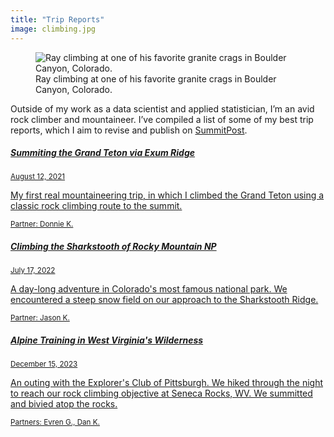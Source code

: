 ```yaml
---
title: "Trip Reports"
image: climbing.jpg
---
```


![Ray climbing at one of his favorite granite crags in Boulder Canyon, Colorado.](climbing.jpg)

Outside of my work as a data scientist and applied statistician, I'm an avid rock climber and mountaineer. I've compiled a list of some of my best trip reports, which I aim to revise and publish on [SummitPost](https://www.summitpost.org/). 

```{=html}
<div class="list-group">
  <a href="https://docs.google.com/document/d/e/2PACX-1vRqXtRpEbvU42-6EtdEUbRAv947dCRpbimIO8Y2UStIqlXm5QTaRJHXKG1NX4rBuxGm6cjiqI7BVQqW/pub" class="list-group-item list-group-item-action flex-column align-items-start">
    <div class="d-flex w-100 justify-content-between">
      <h5 class="mb-1">Summiting the Grand Teton via Exum Ridge</h5>
      <small>August 12, 2021</small>
    </div>
    <p class="mb-1">My first real mountaineering trip, in which I climbed the Grand Teton using a classic rock climbing route to the summit.</p>
    <small>Partner: Donnie K.</small>
  </a>
  <a href="https://docs.google.com/document/d/e/2PACX-1vQxIOTZMYrYCj3ST0wiT67RzPZ-4ZwvzpunRHPphIUeHOeiHmlfXBYTpQ4WJ14m6vJcwhSKzr1rWJxM/pub" class="list-group-item list-group-item-action flex-column align-items-start">
    <div class="d-flex w-100 justify-content-between">
      <h5 class="mb-1">Climbing the Sharkstooth of Rocky Mountain NP</h5>
      <small class="text-muted">July 17, 2022</small>
    </div>
    <p class="mb-1">A day-long adventure in Colorado's most famous national park. We encountered a steep snow field on our approach to the Sharkstooth Ridge.</p>
    <small class="text-muted">Partner: Jason K.</small>
  </a>
  <a href="https://docs.google.com/document/d/e/2PACX-1vSZauGIJFXF2jLoW-fTkqXOIIe2URjdsNjREkNfeHRlQkjdlUbwgXoGhFeuuToh0DCYfxjN4U6AHEt7/pub" class="list-group-item list-group-item-action flex-column align-items-start">
    <div class="d-flex w-100 justify-content-between">
      <h5 class="mb-1">Alpine Training in West Virginia's Wilderness</h5>
      <small class="text-muted">December 15, 2023</small>
    </div>
    <p class="mb-1">An outing with the Explorer's Club of Pittsburgh. We hiked through the night to reach our rock climbing objective at Seneca Rocks, WV. We summitted and bivied atop the rocks.</p>
    <small class="text-muted">Partners: Evren G., Dan K.</small>
  </a>
</div>
```




